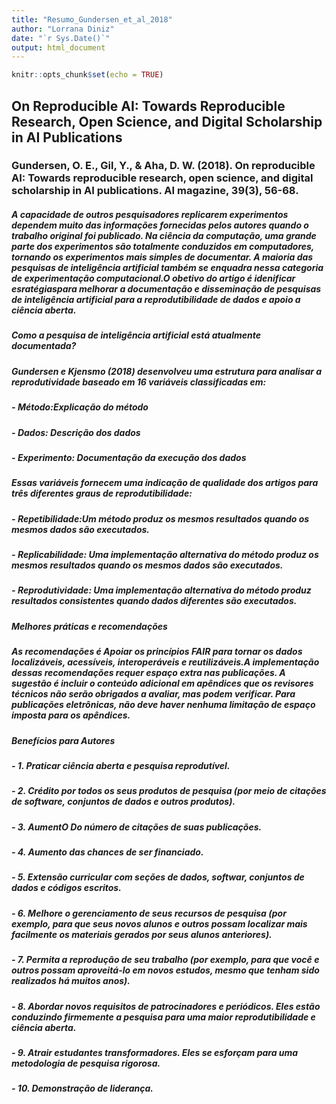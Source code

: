 ```yaml
---
title: "Resumo_Gundersen_et_al_2018"
author: "Lorrana Diniz"
date: "`r Sys.Date()`"
output: html_document
---
```


```r
knitr::opts_chunk$set(echo = TRUE)
```

  
## On Reproducible AI: Towards Reproducible Research, Open Science, and Digital Scholarship in AI Publications

### Gundersen, O. E., Gil, Y., & Aha, D. W. (2018). On reproducible AI: Towards reproducible research, open science, and digital scholarship in AI publications. AI magazine, 39(3), 56-68.

##### A capacidade de outros pesquisadores replicarem experimentos dependem muito das informações fornecidas pelos autores quando o trabalho original foi publicado. Na **ciência da computação**, uma grande parte dos experimentos são totalmente conduzidos em computadores, tornando os experimentos mais simples de documentar. A maioria das pesquisas de inteligência artificial também se enquadra nessa categoria de experimentação computacional.O obetivo do artigo é idenificar esratégiaspara melhorar a documentação e disseminação de pesquisas de inteligência artificial para a reprodutibilidade de dados e apoio a ciência aberta. 

##### **Como a pesquisa de inteligência artificial está atualmente documentada?**
##### Gundersen e Kjensmo (2018) desenvolveu uma estrutura para analisar a reprodutividade baseado em 16 variáveis classificadas em:
##### - **Método**:Explicação do método
##### - **Dados**: Descrição dos dados
##### - **Experimento**: Documentação da execução dos dados


##### **Essas variáveis fornecem uma indicação de qualidade dos artigos para três diferentes graus de reprodutibilidade:**
##### - **Repetibilidade**:Um método produz os mesmos resultados quando os mesmos dados são executados. 
##### - **Replicabilidade**: Uma implementação alternativa do método produz os mesmos resultados quando os mesmos dados são executados. 
##### - **Reprodutividade**: Uma implementação alternativa do método produz resultados consistentes quando dados diferentes são executados.

##### **Melhores práticas e recomendações**
##### As recomendações é Apoiar os princípios FAIR para tornar os dados localizáveis, acessíveis, interoperáveis e reutilizáveis.A implementação dessas recomendações requer espaço extra nas publicações. A sugestão é incluir o conteúdo adicional em apêndices que os revisores técnicos não serão obrigados a avaliar, mas podem verificar. Para publicações eletrônicas, não deve haver nenhuma limitação de espaço imposta para os apêndices.

##### **Benefícios para Autores**
##### - 1. Praticar ciência aberta e pesquisa reprodutível. 
##### - 2. Crédito por todos os seus produtos de pesquisa (por meio de citações de software, conjuntos de dados e outros produtos). 
##### - 3. AumentO Do número de citações de suas publicações.
##### - 4. Aumento das chances de ser financiado.
##### - 5. Extensão curricular com seções de dados, softwar, conjuntos de dados e códigos escritos. 
##### - 6. Melhore o gerenciamento de seus recursos de pesquisa (por exemplo, para que seus novos alunos e outros possam localizar mais facilmente os materiais gerados por seus alunos anteriores).
##### - 7. Permita a reprodução de seu trabalho (por exemplo, para que você e outros possam aproveitá-lo em novos estudos, mesmo que tenham sido realizados há muitos anos). 
##### - 8. Abordar novos requisitos de patrocinadores e periódicos. Eles estão conduzindo firmemente a pesquisa para uma maior reprodutibilidade e ciência aberta. 
##### - 9. Atrair estudantes transformadores. Eles se esforçam para uma metodologia de pesquisa rigorosa. 
##### - 10. Demonstração de liderança.

